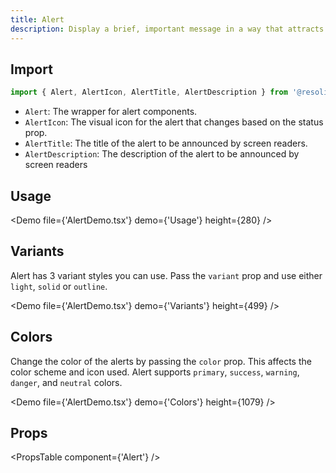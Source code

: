 ```yaml
---
title: Alert
description: Display a brief, important message in a way that attracts the user's attention without interrupting the user's task.
---
```


## Import

```javascript
import { Alert, AlertIcon, AlertTitle, AlertDescription } from '@resolid/nxt-ui';
```

- `Alert`: The wrapper for alert components.
- `AlertIcon`: The visual icon for the alert that changes based on the status prop.
- `AlertTitle`: The title of the alert to be announced by screen readers.
- `AlertDescription`: The description of the alert to be announced by screen readers

## Usage

<Demo file={'AlertDemo.tsx'} demo={'Usage'} height={280} />

## Variants

Alert has 3 variant styles you can use. Pass the `variant` prop and use either `light`, `solid` or `outline`.

<Demo file={'AlertDemo.tsx'} demo={'Variants'} height={499} />

## Colors

Change the color of the alerts by passing the `color` prop. This affects the color scheme and icon used. Alert supports `primary`, `success`, `warning`, `danger`, and `neutral` colors.

<Demo file={'AlertDemo.tsx'} demo={'Colors'} height={1079} />

## Props

<PropsTable component={'Alert'} />
